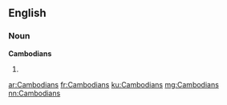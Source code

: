 ==English==

===Noun===
'''Cambodians'''

# {{plural of|Cambodian}}

[[ar:Cambodians]]
[[fr:Cambodians]]
[[ku:Cambodians]]
[[mg:Cambodians]]
[[nn:Cambodians]]